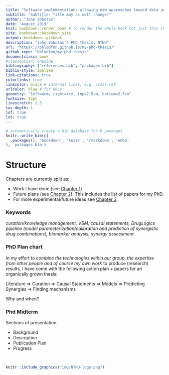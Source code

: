 ```yaml
---
title: "Software implementations allowing new approaches toward data analysis, modeling and integration / curation of biological knowledge for Systems Medicine"
subtitle: "Subtitle: Title may as well change!"
author: "John Zobolas"
date: "August 2019"
knit: bookdown::render_book # to render the whole book not just this chapter
site: bookdown::bookdown_site
output: bookdown::gitbook
description: "John Zobolas's PhD thesis, NTNU"
url: 'https\://bblodfon.github.io/my-phd-thesis/'
github-repo: "bblodfon/my-phd-thesis"
documentclass: book
#classoption: oneside
bibliography: ["references.bib", "packages.bib"]
biblio-style: apalike
link-citations: true
colorlinks: true
linkcolor: black # internal links, e.g. cross-ref
urlcolor: blue # for URLs
geometry: "left=4cm, right=4cm, top=2.5cm, bottom=2.5cm"
fontsize: 12pt
linestretch: 1.3
toc-depth: 1
lof: true
lot: true
---
```


```r
# automatically create a bib database for R packages
knitr::write_bib(c(
  .packages(), 'bookdown', 'knitr', 'rmarkdown', 'emba'
), 'packages.bib')
```

# Structure {-}

Chapters are currently split as:

- Work I have done (see [Chapter 1](#work)) 
- Future plans (see [Chapter 2](#plans)). This includes the list of papers for my PhD.
- For more experimental/future ideas see [Chapter 3](#ideas).

### Keywords {-}

*curation/knowledge management, VSM, causal statements, DrugLogics pipeline 
(model parameterization/calibration and prediction of synergistic drug combinations), 
biomarker analysis, synergy assessment*

### PhD Plan chart {-}

In my effort to *combine the technologies within our group, the expertise from other people and of course my own work* to produce (research) results, I have come with the following action plan + papers for an organically grown thesis:

Literature => Curation => Causal Statements => Models => Predicting Synergies => Finding mechanisms

Why and when?

### Phd Midterm {-}

Sections of presentation:

- Background
- Description
- Publication Plan
- Progress

<br/>

```r
knitr::include_graphics("img/NTNU-logo.png")
```
